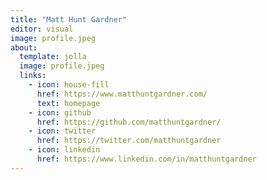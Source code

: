 ```yaml
---
title: "Matt Hunt Gardner"
editor: visual
image: profile.jpeg
about: 
  template: jolla
  image: profile.jpeg
  links:
    - icon: house-fill
      href: https://www.matthuntgardner.com/
      text: homepage
    - icon: github
      href: https://github.com/matthuntgardner/
    - icon: twitter
      href: https://twitter.com/matthuntgardner
    - icon: linkedin
      href: https://www.linkedin.com/in/matthuntgardner
---
```

